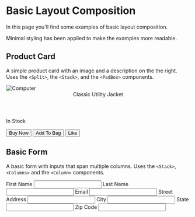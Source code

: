 
<Meta title="Examples/Basic" />

# Basic Layout Composition

In this page you'll find some examples of basic layout composition.

Minimal styling has been applied to make the examples more readable.

## Product Card

A simple product card with an image and a description on the the right. Uses the `<Split>`, the `<Stack>`, and the `<PadBox>` components.

<Canvas withToolbar withSource="open">
  <Story name="Product Card">
    <Split fraction="1/4" gutter="none">
      <img src={jacketPic} alt="Computer" />
      <Stack as={PadBox} padding="lg" gutter="lg">
        <header>
          <span>Classic Utility Jacket</span>
        </header>
        <p>In Stock</p>
        <div>
          <button>Buy Now</button>
          <button>Add To Bag</button>
          <button>Like</button>
        </div>
      </Stack>
    </Split>
  </Story>
</Canvas>

## Basic Form

A basic form with inputs that span multiple columns. Uses the `<Stack>`, `<Columns>` and the `<Column>` components.

<Canvas withToolbar withSource="open">
  <Story name="Form">
    <Columns as="form" gutter="lg" columns={6}>
      <Column span={3}>
        <Stack as="label" gutter="md">
          First Name
          <input type="text" />
        </Stack>
      </Column>
      <Column span={3}>
        <Stack as="label" gutter="md">
          Last Name
          <input type="text" />
        </Stack>
      </Column>
      <Column span={4}>
        <Stack as="label" gutter="md">
          Email
          <input type="text" />
        </Stack>
      </Column>
      <Column span={6}>
        <Stack as="label" gutter="md">
          Street Address
          <input type="text" />
        </Stack>
      </Column>
      <Column span={2}>
        <Stack as="label" gutter="md">
          City
          <input type="text" />
        </Stack>
      </Column>
      <Column span={2}>
        <Stack as="label" gutter="md">
          State
          <input type="text" />
        </Stack>
      </Column>
      <Column span={2}>
        <Stack as="label" gutter="md">
          Zip Code
          <input type="text" />
        </Stack>
      </Column>
    </Columns>
  </Story>
</Canvas>
